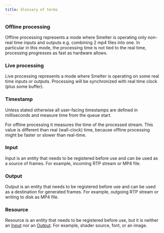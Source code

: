```yaml
---
title: Glossary of terms
---
```


### Offline processing

Offline processing represents a mode where Smelter is operating only non-real time inputs and
outputs e.g. combining 2 mp4 files into one. In particular in this mode, the processing time is
not tied to the real time, processing progresses as fast as hardware allows.

### Live processing

Live processing represents a mode where Smelter is operating on some real time inputs or outputs.
Processing will be synchronized with real time clock (plus some buffer).

### Timestamp

Unless stated otherwise all user-facing timestamps are defined in milliseconds and measure time
from the queue start.

For offline processing it measures the time of the processed stream. This value is different than
real (wall-clock) time, because offline processing might be faster or slower than real-time.

### Input

Input is an entity that needs to be registered before use and can be used as a source of frames.
For example, incoming RTP stream or MP4 file.

### Output

Output is an entity that needs to be registered before use and can be used as a destination for generated frames.
For example, outgoing RTP stream or writing to disk as MP4 file.

### Resource

Resource is an entity that needs to be registered before use, but it is neither an [Input](#input) nor an [Output](#output).
For example, shader source, font, or an image.


